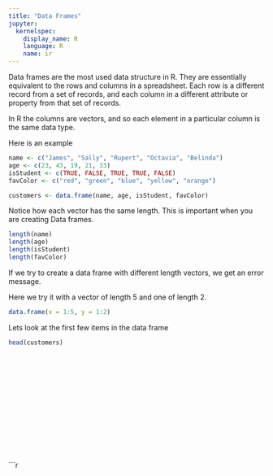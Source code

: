 ```yaml
---
title: "Data Frames"
jupyter:
  kernelspec:
    display_name: R
    language: R
    name: ir
---
```


Data frames are the most used data structure in R. They are essentially equivalent to the rows and columns in a spreadsheet. Each row is a different record from a set of records, and each column in a different attribute or property from that set of records. 

In R the columns are vectors, and so each element in a particular column is the same data type.

Here is an example

```r
name <- c("James", "Sally", "Rupert", "Octavia", "Belinda") 
age <- c(23, 43, 19, 21, 33) 
isStudent <- c(TRUE, FALSE, TRUE, TRUE, FALSE)
favColor <- c("red", "green", "blue", "yellow", "orange")

customers <- data.frame(name, age, isStudent, favColor)
```

Notice how each vector has the same length. This is important when you are creating Data frames.

```r
length(name)
length(age)
length(isStudent)
length(favColor)
```

If we try to create a data frame with different length vectors, we get an error message.

Here we try it with a vector of length 5 and one of length 2.

```r
data.frame(x = 1:5, y = 1:2) 
```

Lets look at the first few items in the data frame

```r
head(customers)
```

```r
```

```r
```

```r
```

```r
```


```r
```

```r
```

```r
```

```r
```

```r
```

```r
```

```r
```

```r

```

```r
```

```r
```


```r
```

```r
